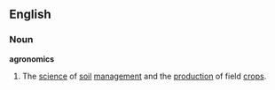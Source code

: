 ==English==
===Noun===
'''agronomics'''
# The [[science]] of [[soil]] [[management]] and the [[production]] of field [[crop]]s.